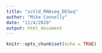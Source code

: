 ```yaml
---
title: "sctld_RNAseq_DESeq"
author: "Mike Connelly"
date: "11/4/2020"
output: html_document
---
```


```r
knitr::opts_chunk$set(echo = TRUE)
```
```r

```

